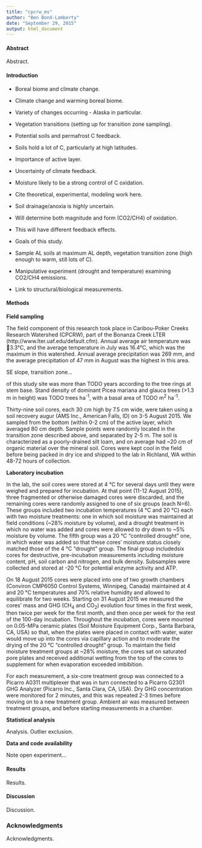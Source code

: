 ```yaml
---
title: "cpcrw_ms"
author: "Ben Bond-Lamberty"
date: "September 29, 2015"
output: html_document
---
```


#### Abstract

Abstract.

#### Introduction

* Boreal biome and climate change.
 * Climate change and warming boreal biome.
 * Variety of changes occurring - Alaska in particular.
 * Vegetation transitions (setting up for transition zone sampling).

* Potential soils and permafrost C feedback. 
 * Soils hold a lot of C, particularly at high latitudes.
 * Importance of active layer.
 * Uncertainty of climate feedback.

* Moisture likely to be a strong control of C oxidation.
 * Cite theoretical, experimental, modeling work here. 
 * Soil drainage/anoxia is *highly* uncertain.
 * Will determine both magnitude and form (CO2/CH4) of oxidation.
 * This will have different feedback effects.

* Goals of this study.
 * Sample AL soils at maximum AL depth, vegetation transition zone (high enough to warm, still lots of C).
 * Manipulative experiment (drought and temperature) examining CO2/CH4 emissions.
 * Link to structural/biological measurements.

 
#### Methods

**Field sampling**

The field component of this research took place in Caribou-Poker Creeks Research Watershed (CPCRW), part of the Bonanza Creek LTER (http://www.lter.uaf.edu/default.cfm). Annual average air temperature was 􏰀3.3°C, and the average temperature in July was 16.4°C, which was the maximum in this watershed. Annual average precipitation was 269 mm, and the average precipitation of 47 mm in August was the highest in this area. 

SE slope, transition zone...

of this study site was more than TODO years according to the tree rings at stem base. Stand density of dominant Picea mariana and glauca trees (>1.3 m in height) was TODO trees ha^-1^, with a basal area of TODO m^2^ ha^-1^.

Thirty-nine soil cores, each 30 cm high by 7.5 cm wide, were taken using a soil recovery augur (AMS Inc., American Falls, ID) on 3-5 August 2015. We sampled from the bottom (within 0-2 cm) of the active layer, which averaged 80 cm depth. Sample points were randomly located in the transition zone described above, and separated by 2-5 m. The soil is characterized as a poorly-drained silt loam, and on average had ~20 cm of organic material over the mineral soil. Cores were kept cool in the field before being packed in dry ice and shipped to the lab in Richland, WA within 48-72 hours of collection.

**Laboratory incubation**

In the lab, the soil cores were stored at 4 &deg;C for several days until they were weighed and prepared for incubation. At that point (11-12 August 2015), three fragmented or otherwise damaged cores were discarded, and the remaining cores were randomly assigned to one of six groups (each N=6). These groups included two incubation temperatures (4 &deg;C and 20 &deg;C) each with two moisture treatments: one in which soil moisture was maintained at field conditions (~28% moisture by volume), and a drought treatment in which no water was added and cores were allowed to dry down to ~5% moisture by volume. The fifth group was a 20 &deg;C "controlled drought" one, in which water was added so that these cores' moisture status closely matched those of the 4 &deg;C "drought" group. The final group includedsix cores for destructive, pre-incubation measurements including moisture content, pH, soil carbon and nitrogen, and bulk density. Subsamples were collected and stored at -20 &deg;C for potential enzyme activity and ATP.

On 18 August 2015 cores were placed into one of two growth chambers (Conviron CMP6050 Control Systems, Winnipeg, Canada) maintained at 4 and 20 &deg;C temperatures and 70% relative humidity and allowed to equilibrate for two weeks. Starting on 31 August 2015 we measured the cores' mass and GHG (CH~4~ and CO~2~) evolution four times in the first week, then twice per week for the first month, and then once per week for the rest of the 100-day incubation. Throughout the incubation, cores were mounted on 0.05-MPa ceramic plates (Soil Moisture Equipment Corp., Santa Barbara, CA, USA) so that, when the plates were placed in contact with water, water would move up into the cores via capillary action and to moderate the drying of the 20 &deg;C "controlled drought" group. To maintain the field moisture treatment groups at ~28% moisture, the cores sat on saturated pore plates and received additional wetting from the top of the cores to supplement for when evaporation exceeded imbibition.

For each measurement, a six-core treatment group was connected to a Picarro A0311 multiplexer that was in turn connected to a Picarro G2301 GHG Analyzer (Picarro Inc., Santa Clara, CA, USA). Dry GHG concentration were monitored for 2 minutes, and this was repeated 2-3 times before moving on to a new treatment group. Ambient air was measured between treatment groups, and before starting measurements in a chamber.

**Statistical analysis**

Analysis. Outlier exclusion. 

**Data and code availability**

Note open experiment...

#### Results

Results.

#### Discussion

Discussion.

### Acknowledgments

Acknowledgments.
